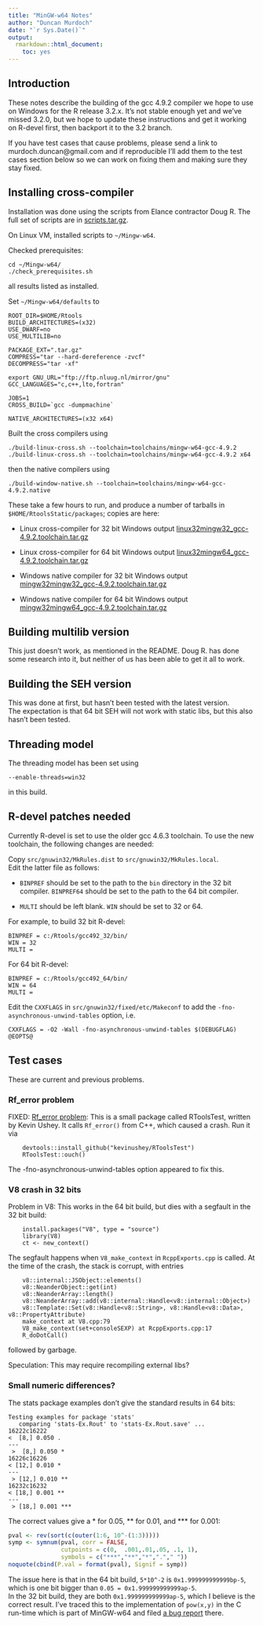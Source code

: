 ---
title: "MinGW-w64 Notes"
author: "Duncan Murdoch"
date: "`r Sys.Date()`"
output: 
  rmarkdown::html_document:
    toc: yes
---

## Introduction

These notes describe the building of the gcc 4.9.2 compiler we hope
to use on Windows for the R release 3.2.x.  It's not stable enough yet
and we've missed 3.2.0, but we hope to update these instructions and
get it working on R-devel first, then backport it to the 3.2 branch.

If you have test cases that cause problems, please send a link to
murdoch.duncan@gmail.com and if reproducible I'll add them to the test cases
section below so we can work on fixing them and making sure they stay fixed.

## Installing cross-compiler

Installation was done using the scripts from Elance contractor
Doug R.  The full set of scripts are in
[scripts.tar.gz](http://cran.rstudio.com/bin/windows/Rtools/scripts/scripts.tar.gz).

On Linux VM, installed scripts to `~/Mingw-w64`.

Checked prerequisites:  
```
cd ~/Mingw-w64/
./check_prerequisites.sh
```
all results listed as installed.

Set `~/Mingw-w64/defaults` to
```
ROOT_DIR=$HOME/Rtools
BUILD_ARCHITECTURES=(x32)
USE_DWARF=no
USE_MULTILIB=no

PACKAGE_EXT=".tar.gz"
COMPRESS="tar --hard-dereference -zvcf"
DECOMPRESS="tar -xf"

export GNU_URL="ftp://ftp.nluug.nl/mirror/gnu"
GCC_LANGUAGES="c,c++,lto,fortran"

JOBS=1
CROSS_BUILD=`gcc -dumpmachine`

NATIVE_ARCHITECTURES=(x32 x64)
```

Built the cross compilers using
```
./build-linux-cross.sh --toolchain=toolchains/mingw-w64-gcc-4.9.2
./build-linux-cross.sh --toolchain=toolchains/mingw-w64-gcc-4.9.2 x64
```

then the native compilers using
```
./build-window-native.sh --toolchain=toolchains/mingw-w64-gcc-4.9.2.native
```

These take a few hours to run, and produce a number of tarballs in
`$HOME/RtoolsStatic/packages`; copies are here:

  - Linux cross-compiler for 32 bit Windows output [linux32mingw32_gcc-4.9.2.toolchain.tar.gz](http://cran.rstudio.com/bin/windows/Rtools/scripts/linux32mingw32_gcc-4.9.2.toolchain.tar.gz)
  - Linux cross-compiler for 64 bit Windows output [linux32mingw64_gcc-4.9.2.toolchain.tar.gz](http://cran.rstudio.com/bin/windows/Rtools/scripts/linux32mingw64_gcc-4.9.2.toolchain.tar.gz)
  
  - Windows native compiler for 32 bit Windows output [mingw32mingw32_gcc-4.9.2.toolchain.tar.gz](http://cran.rstudio.com/bin/windows/Rtools/scripts/mingw32mingw32_gcc-4.9.2.toolchain.tar.gz)
  - Windows native compiler for 64 bit Windows output [mingw32mingw64_gcc-4.9.2.toolchain.tar.gz](http://cran.rstudio.com/bin/windows/Rtools/scripts/mingw32mingw64_gcc-4.9.2.toolchain.tar.gz)


## Building multilib version

This just doesn't work, as mentioned in the README.  Doug R. has
done some research into it, but neither of us has been able to get it all 
to work.

## Building the SEH version

This was done at first, but hasn't been tested with the latest version.  
The expectation is that 64 bit SEH will not work with static libs, but this
also hasn't been tested.

## Threading model

The threading model has been set using 
```
--enable-threads=win32
```
in this build.

## R-devel patches needed

Currently R-devel is set to use the older gcc 4.6.3 toolchain.  To use the 
new toolchain, the following changes are needed:

Copy `src/gnuwin32/MkRules.dist` to `src/gnuwin32/MkRules.local`.  
Edit the latter file as follows:

 - `BINPREF` should be set to the path to the `bin` directory in the
    32 bit compiler.  `BINPREF64` should be set to the path to the
    64 bit compiler.
    
 - `MULTI` should be left blank.  `WIN` should be set to 32 or 64.
 
For example, to build 32 bit R-devel:

```
BINPREF = c:/Rtools/gcc492_32/bin/
WIN = 32
MULTI =
```

For 64 bit R-devel:

```
BINPREF = c:/Rtools/gcc492_64/bin/
WIN = 64
MULTI =
```
    
Edit the `CXXFLAGS` in `src/gnuwin32/fixed/etc/Makeconf` to add the 
`-fno-asynchronous-unwind-tables` option, i.e.

```
CXXFLAGS = -O2 -Wall -fno-asynchronous-unwind-tables $(DEBUGFLAG) @EOPTS@
```

## Test cases

These are current and previous problems.

### Rf_error problem

FIXED:  [Rf_error problem](https://github.com/kevinushey/RToolsTest): This is a
small package called RToolsTest, written by Kevin Ushey.  It calls
`Rf_error()` from C++, which caused a crash.  Run it via
```
    devtools::install_github("kevinushey/RToolsTest")
    RToolsTest::ouch()
```
The -fno-asynchronous-unwind-tables option appeared to fix this.

### V8 crash in 32 bits

Problem in V8:  This works in the 64 bit build, but dies with a segfault
in the 32 bit build:
```
    install.packages("V8", type = "source")
    library(V8)
    ct <- new_context()
```
The segfault happens when `V8_make_context` in `RcppExports.cpp` is called.
At the time of the crash, the stack is corrupt, with entries
```
    v8::internal::JSObject::elements()
    v8::NeanderObject::get(int)
    v8::NeanderArray::length()
    v8::NeanderArray::add(v8::internal::Handle<v8::internal::Object>)
    v8::Template::Set(v8::Handle<v8::String>, v8::Handle<v8::Data>, v8::PropertyAttribute)
    make_context at V8.cpp:79
    V8_make_context(set+consoleSEXP) at RcppExports.cpp:17
    R_doDotCall()
```
followed by garbage.

Speculation:  This may require recompiling external libs?

### Small numeric differences?

The stats package examples don't give the standard results in 64 bits:
```
Testing examples for package 'stats'
   comparing 'stats-Ex.Rout' to 'stats-Ex.Rout.save' ...
16222c16222
<  [8,] 0.050 .
---
 >  [8,] 0.050 *
16226c16226
< [12,] 0.010 *
---
 > [12,] 0.010 **
16232c16232
< [18,] 0.001 **
---
 > [18,] 0.001 ***
```
The correct values give a * for 0.05, ** for 0.01, and *** for 0.001:
```{r}
pval <- rev(sort(c(outer(1:6, 10^-(1:3)))))
symp <- symnum(pval, corr = FALSE,
               cutpoints = c(0,  .001,.01,.05, .1, 1),
               symbols = c("***","**","*","."," "))
noquote(cbind(P.val = format(pval), Signif = symp))
```
The issue here is that in the 64 bit build, `5*10^-2` is
`0x1.999999999999bp-5`, which is one bit bigger than `0.05 = 0x1.999999999999ap-5`.  
In the 32 bit build, they are both `0x1.999999999999ap-5`, which I believe 
is the correct result.  I've traced this to the implementation of `pow(x,y)`
in the C run-time which is part of MinGW-w64 and filed [a bug
report](http://sourceforge.net/p/mingw-w64/bugs/466/) there.
